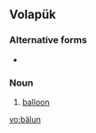 ==Volapük==

===Alternative forms===
* {{l|vo|baylun}}

===Noun===
{{infl|vo|noun}}

# [[balloon]]

[[vo:bälun]]